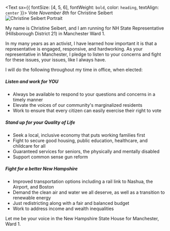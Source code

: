 <Text sx={{ fontSize: [4, 5, 6], fontWeight: `bold`, color: `heading`, textAlign: `center` }}>
  Vote <em>November 8th</em> for Christine Seibert
  <img src="./christine_seibert_profile_icon_256.png" alt="Christine Seibert Portrait"/>
</Text>

My name is Christine Seibert, and I am running for NH State Representative (Hillsborough District 21) in Manchester Ward 1.  

In my many years as an activist, I have learned how important it is that a representative is engaged, responsive, and hardworking. As your representative in Manchester, I pledge to listen to your concerns and fight for these issues, your issues, like I always have.

I will do the following throughout my time in office, when elected:

##### Listen and work for _YOU_
- Always be available to respond to your questions and concerns in a timely manner
- Elevate the voices of our community's marginalized residents
- Work to ensure that every citizen can easily exercise their right to vote

##### Stand up for your Quality of Life
- Seek a local, inclusive economy that puts working families first
- Fight to secure good housing, public education, healthcare, and childcare for all
- Guaranteed services for seniors, the physically and mentally disabled
- Support common sense gun reform

##### Fight for a better New Hampshire
- Improved transportation options including a rail link to Nashua, the Airport, and Boston
- Demand the clean air and water we all deserve, as well as a transition to renewable energy
- Just redistricting along with a fair and balanced budget
- Work to address income and wealth inequalities

Let me be your voice in the New Hampshire State House for Manchester, Ward 1.

